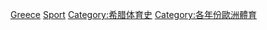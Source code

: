 {{Cat main|希臘體育}}

[[Category:各年份各國體育|Greece]]
[[Category:依年份劃分的希臘|Sport]]
[[Category:希腊体育史|Category:希腊体育史]]
[[Category:各年份歐洲體育|Category:各年份歐洲體育]]